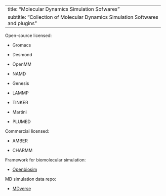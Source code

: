 
---
title: "Molecular Dynamics Simulation Sofwares"
subtitle: "Collection of Molecular Dynamics Simulation Softwares and plugins"
---

Open-source licensed:

* Gromacs

* Desmond


* OpenMM

* NAMD

* Genesis

* LAMMP

* TINKER

* Martini

* PLUMED




Commercial licensed:

* AMBER


* CHARMM


Framework for biomolecular simulation:

* [Openbiosim](https://biosimspace.openbiosim.org/){target="_blank"}

MD simulation data repo:

* [MDverse](https://github.com/MDverse){target="_blank"}







